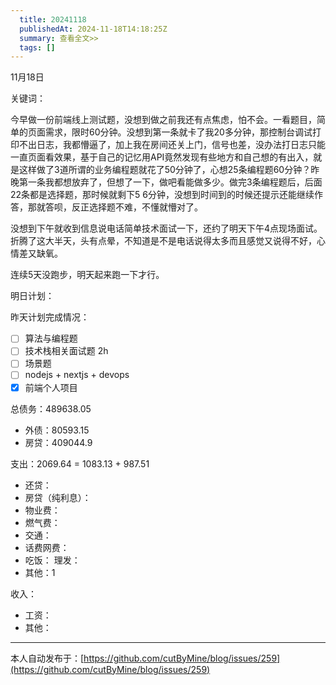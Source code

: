 ```yaml
---
  title: 20241118
  publishedAt: 2024-11-18T14:18:25Z
  summary: 查看全文>>
  tags: []
---
```


11月18日 

关键词：

今早做一份前端线上测试题，没想到做之前我还有点焦虑，怕不会。一看题目，简单的页面需求，限时60分钟。没想到第一条就卡了我20多分钟，那控制台调试打印不出日志，我都懵逼了，加上我在房间还关上门，信号也差，没办法打日志只能一直页面看效果，基于自己的记忆用API竟然发现有些地方和自己想的有出入，就是这样做了3道所谓的业务编程题就花了50分钟了，心想25条编程题60分钟？昨晚第一条我都想放弃了，但想了一下，做吧看能做多少。做完3条编程题后，后面22条都是选择题，那时候就剩下5 6分钟，没想到时间到的时候还提示还能继续作答，那就答呗，反正选择题不难，不懂就懵对了。

没想到下午就收到信息说电话简单技术面试一下，还约了明天下午4点现场面试。折腾了这大半天，头有点晕，不知道是不是电话说得太多而且感觉又说得不好，心情差又缺氧。

连续5天没跑步，明天起来跑一下才行。

明日计划：

昨天计划完成情况：
- [ ] 算法与编程题
- [ ] 技术栈相关面试题 2h
- [ ] 场景题
- [ ] nodejs + nextjs + devops
- [x] 前端个人项目

总债务：489638.05
- 外债：80593.15
- 房贷：409044.9

支出：2069.64 = 1083.13 + 987.51
- 还贷：
- 房贷（纯利息）：
- 物业费：
- 燃气费：
- 交通：
- 话费网费：
- 吃饭：
 理发：
- 其他：1

收入：
- 工资：
- 其他：


---
本人自动发布于：[https://github.com/cutByMine/blog/issues/259](https://github.com/cutByMine/blog/issues/259)
